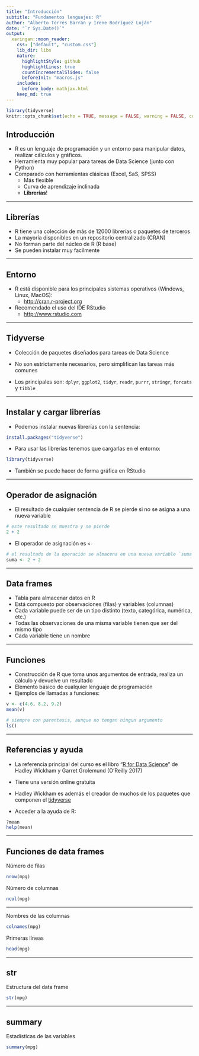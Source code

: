 ```yaml
---
title: "Introducción"
subtitle: "Fundamentos lenguajes: R"
author: "Alberto Torres Barrán y Irene Rodríguez Luján"
date: "`r Sys.Date()`"
output:
  xaringan::moon_reader:
    css: ["default", "custom.css"]
    lib_dir: libs
    nature:
      highlightStyle: github
      highlightLines: true
      countIncrementalSlides: false
      beforeInit: "macros.js"
    includes:
      before_body: mathjax.html
    keep_md: true
---
```


```r
library(tidyverse)
knitr::opts_chunk$set(echo = TRUE, message = FALSE, warning = FALSE, collapse=TRUE)
```

## Introducción

- R es un lenguaje de programación y un entorno para manipular datos, realizar cálculos y gráficos.
- Herramienta muy popular para tareas de Data Science (junto con Python)
- Comparado con herramientas clásicas (Excel, SaS, SPSS)
    + Más flexible
    + Curva de aprendizaje inclinada
    + **Librerías**!

---

## Librerías

- R tiene una colección de más de 12000 librerías o paquetes de terceros
- La mayoría disponibles en un repositorio centralizado (CRAN)
- No forman parte del núcleo de R (R base)
- Se pueden instalar muy facilmente
  
---
  
## Entorno

- R está disponible para los principales sistemas operativos (Windows, Linux, MacOS): 
    + [http://cran.r-project.org](http://cran.r-project.org)

- Recomendado el uso del IDE RStudio
    + [http://www.rstudio.com](http://www.rstudio.com)


---

## Tidyverse

- Colección de paquetes diseñados para tareas de Data Science

- No son estrictamente necesarios, pero simplifican las tareas más comunes

- Los principales son: `dplyr`, `ggplot2`, `tidyr`, `readr`, `purrr`, `stringr`, `forcats` y `tibble`

---

## Instalar y cargar librerías

- Podemos instalar nuevas librerías con la sentencia:

```r
install.packages("tidyverse")
```

- Para usar las librerías tenemos que cargarlas en el entorno:

```r
library(tidyverse)
```

- También se puede hacer de forma gráfica en RStudio

---

## Operador de asignación

- El resultado de cualquier sentencia de R se pierde si no se asigna a una nueva variable
```r
# este resultado se muestra y se pierde
2 + 2
```

- El operador de asignación es `<-`
```r
# el resultado de la operación se almacena en una nueva variable `suma`
suma <- 2 + 2
```

---

## Data frames

- Tabla para almacenar datos en R
- Está compuesto por observaciones (filas) y variables (columnas)
- Cada variable puede ser de un tipo distinto (texto, categórica, numérica, etc.)
- Todas las observaciones de una misma variable tienen que ser del mismo tipo
- Cada variable tiene un nombre

---

## Funciones

- Construcción de R que toma unos argumentos de entrada, realiza un cálculo y devuelve un resultado
- Elemento básico de cualquier lenguaje de programación
- Ejemplos de llamadas a funciones:

```r
v <- c(4.6, 8.2, 9.2)
mean(v)
```

```r
# siempre con parentesis, aunque no tengan ningun argumento
ls()
```

---

## Referencias y ayuda

- La referencia principal del curso es el libro "[R for Data Science](https://r4ds.had.co.nz/)" de Hadley Wickham y Garret Grolemund (O'Reilly 2017)

- Tiene una versión online gratuita

- Hadley Wickham es además el creador de muchos de los paquetes que componen el [tidyverse](https://www.tidyverse.org/)

- Acceder a la ayuda de R:
```r
?mean
help(mean)
```

---

## Funciones de data frames

Número de filas
```r
nrow(mpg)
```

Número de columnas
```r
ncol(mpg)
```

---

Nombres de las columnas
```r
colnames(mpg)
```

Primeras líneas
```r
head(mpg)
```

---

## str

Estructura del data frame
```r
str(mpg)
```

---

## summary

Estadísticas de las variables
```r
summary(mpg)
```
